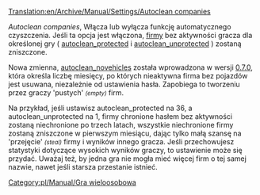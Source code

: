 [[Translation:en/Archive/Manual/Settings/Autoclean companies]]

''Autoclean companies'', Włącza lub wyłącza funkcję automatycznego czyszczenia. Jeśli ta opcja jest włączona, <!--[[Transport Company|companies]]-->[[pl/Manual/Firma transportowa|firmy]] bez aktywności gracza dla określonej gry ( [[pl/Archive/Manual/Settings/AutoCzyszczenie hasła|autoclean_protected]] i [[pl/Archive/Manual/Settings/AutoCzyszczenie niechronionych|autoclean_unprotected]] ) zostaną zniszczone.

Nowa zmienna, [[pl/Archive/Manual/Settings/Samoczyszczenie bez pojazdów|autoclean_novehicles]] została wprowadzona w wersji [[en/Archive/OpenTTD/OpenTTD 0.7.0|0.7.0]], która określa liczbę miesięcy, po których nieaktywna firma bez pojazdów jest usuwana, niezależnie od ustawienia hasła. Zapobiega to tworzeniu przez graczy 'pustych' <small>''(empty)''</small> firm.

Na przykład, jeśli ustawisz autoclean_protected na 36, ​​a autoclean_unprotected na 1, firmy chronione hasłem bez aktywności zostaną niechronione po trzech latach, wszystkie niechronione firmy zostaną zniszczone w pierwszym miesiącu, dając tylko małą szansę na 'przejęcie' <small>''(steal)''</small> firmy i wyników innego gracza. Jeśli przechowujesz statystyki dotyczące wysokich wyników graczy, to ustawienie może się przydać.
Uważaj też, by jedna gra nie mogła mieć więcej firm o tej samej nazwie, nawet jeśli starsza przestanie istnieć.

[[Category:pl/Manual/Gra wieloosobowa]]